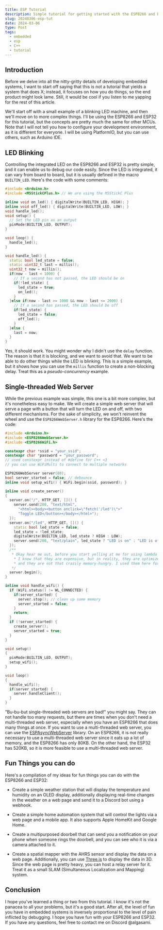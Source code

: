 ```yaml
---
title: ESP Tutorial
description: Simple tutorial for getting started with the ESP8266 and ESP32
slug: 20240306-esp-tut
date: 2024-03-06
type: Post
tags:
  - embedded
  - esp
  - C++
  - tutorial
---
```


## Introduction

Before we delve into all the nitty-gritty details of developing embedded systems, I want to start off saying that this
is not a tutorial that yields a system that does X; instead, it focuses on how you do things, so the end product might
look lame. Still, it would be cool if you listen to me yapping for the rest of this article.

We'll start off with a small example of a blinking LED machine, and then we'll move on to more complex things. I'll be
using the ESP8266 and ESP32 for this tutorial, but the concepts are pretty much the same for other MCUs. Note that I
will not tell you how to configure your development environment, as it is different for everyone. I will be using
PlatformIO, but you can use others, such as Arduino IDE.

## LED Blinking

Controlling the integrated LED on the ESP8266 and ESP32 is pretty simple, and it can enable us to debug our code easily.
Since the LED is integrated, it can vary from board to board, but it is usually defined in the macro `BUILTIN_LED`.
Here's the code with some comments:

```cpp
#include <Arduino.h>
#include <M5StickCPlus.h> // We are using the M5StickC Plus

inline void on_led() { digitalWrite(BUILTIN_LED, HIGH); }
inline void off_led() { digitalWrite(BUILTIN_LED, LOW); }
void handle_led();
void setup() {
  // Set the LED pin as an output
  pinMode(BUILTIN_LED, OUTPUT);
}

void loop() {
  handle_led();
}

void handle_led() {
  static bool led_state = false;
  static uint32_t last = millis();
  uint32_t now = millis();
  if(now - last < 1000) {
    // If a second has not passed, the LED should be on
    if(!led_state) {
      led_state = true;
      on_led();
    }
  }else if(now - last >= 1000 && now - last <= 2000) {
    // If a second has passed, the LED should be off
    if(led_state) {
      led_state = false;
      off_led();
    }
  }else {
    last = now;
  }
}
```

Yes, it should work. You might wonder why I didn't use the `delay` function. The reason is that it is blocking, and we
want to avoid that. We want to be able to do other things while the LED is blinking. This is a simple example, but it
shows how you can use the `millis` function to create a non-blocking delay. Treat this as a _pseudo-concurrency_
example.

## Single-threaded Web Server

While the previous example was simple, this one is a bit more complex, but it's nonetheless easy to make. We will create
a simple web server that will serve a page with a button that will turn the LED on and off, with two different
mechanisms. For the sake of simplicity, we won't reinvent the wheel and use the `ESP8266WebServer.h` library for the
ESP8266. Here's the code:

```cpp
#include <Arduino.h>
#include <ESP8266WebServer.h>
#include <ESP8266WiFi.h>

constexpr char *ssid = "your_ssid";
constexpr char *password = "your_password";
// used constexpr instead of #define for C++ <3
// you can use WiFiMulti to connect to multiple networks

ESP8266WebServer server(80);
bool server_started = false; // debounce
inline void setup_wifi() { WiFi.begin(ssid, password); }

inline void create_server()
{
  server.on("/", HTTP_GET, []() {
    server.send(200, "text/html",
      "<html><body><button onclick=\"fetch('/led')\">"
      "Toggle LED</button></body></html>");
  });
  server.on("/led", HTTP_GET, []() {
    static bool led_state = false;
    led_state = !led_state;
    digitalWrite(BUILTIN_LED, led_state ? HIGH : LOW);
    server.send(200, "text/plain", led_state ? "LED is on" : "LED is off");
  });
  /**
   * Okay hear me out, before you start yelling at me for using lambda functions
    * I know that they are expensive, but in reality, they are optimized by the compiler
    * and they are not that crazily memory-hungry. I used them here for the sake of simplicity.
   */
  server.begin();
}

inline void handle_wifi() {
  if (WiFi.status() != WL_CONNECTED) {
    if(server_started) {
      server.stop(); // clean up some memory
      server_started = false;
    }
    return;
  }
  if (!server_started) {
    create_server();
    server_started = true;
  }
}

void setup()
{
  pinMode(BUILTIN_LED, OUTPUT);
  setup_wifi();
}

void loop()
{
  handle_wifi();
  if(server_started) {
    server.handleClient();
  }
}

```

"Bu-bu-but single-threaded web servers are bad!" you might say. They can not handle too many requests, but there are
times when you don't need a multi-threaded web server, especially when you have an ESP8266 that does many things at
once. If you want to use a multi-threaded web server, you can use the
[ESPAsyncWebServer](https://github.com/me-no-dev/ESPAsyncWebServer) library. On an ESP8266, it is not really necessary
to use a multi-threaded web server since it eats up a lot of memory, and the ESP8266 has only 80KB. On the other hand,
the ESP32 has 520KB, so it is more feasible to use a multi-threaded web server.

## Fun Things you can do

Here's a compilation of my ideas for fun things you can do with the ESP8266 and ESP32:

- Create a simple weather station that will display the temperature and humidity on an OLED display, additionally
  displaying real-time changes in the weather on a web page and send it to a Discord bot using a webhook.

- Create a simple home automation system that will control the lights via a web page and a mobile app. It also supports
  Apple HomeKit and Google Home.

- Create a multipurposed doorbell that can send you a notification on your phone when someone rings the doorbell, and you
  can see who it is via a camera attached to it.

- Create a spatial mapper with the AHRS sensor and display the data on a web page. Additionally, you can use
  [Three.js](https://threejs.org) to display the data in 3D. Since the web page is pretty heavy, you can host a relay
  server for it. Treat it as a small SLAM (Simultaneous Localization and Mapping) system.

## Conclusion

I hope you've learned a thing or two from this tutorial. I know it's not the panacea to all your problems, but it's a
good start. After all, the level of fun you have in embedded systems is inversely proportional to the level of pain
inflicted by debugging. I hope you have fun with your ESP8266 and ESP32. If you have any questions, feel free to contact
me on Discord @algasami.

